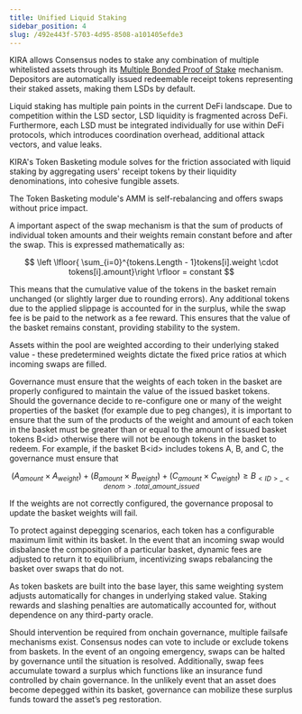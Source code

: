 ```yaml
---
title: Unified Liquid Staking
sidebar_position: 4
slug: /492e443f-5703-4d95-8508-a101405efde3
---
```





KIRA allows Consensus nodes to stake any combination of multiple whitelisted assets through its [Multiple Bonded Proof of Stake](/learn/cf661a9f-09e0-4bc3-8248-bf0e545f0418#38c624fbdc324bd093974d2abb46c689) mechanism. Depositors are automatically issued redeemable receipt tokens representing their staked assets, making them LSDs by default. 


Liquid staking has multiple pain points in the current DeFi landscape. Due to competition within the LSD sector, LSD liquidity is fragmented across DeFi. Furthermore, each LSD must be integrated individually for use within DeFi protocols, which introduces coordination overhead, additional attack vectors, and value leaks.


KIRA's Token Basketing module solves for the friction associated with liquid staking by aggregating users' receipt tokens by their liquidity denominations, into cohesive fungible assets. 


The Token Basketing module's AMM is self-rebalancing and offers swaps without price impact. 


A important aspect of the swap mechanism is that the sum of products of individual token amounts and their weights remain constant before and after the swap. This is expressed mathematically as:


$$
\left \lfloor{ \sum_{i=0}^{tokens.Length - 1}tokens[i].weight \cdot tokens[i].amount}\right \rfloor  = constant
$$


This means that the cumulative value of the tokens in the basket remain unchanged (or slightly larger due to rounding errors). Any additional tokens due to the applied slippage is accounted for in the surplus, while the swap fee is be paid to the network as a fee reward. This ensures that the value of the basket remains constant, providing stability to the system.


Assets within the pool are weighted according to their underlying staked value - these predetermined weights dictate the fixed price ratios at which incoming swaps are filled. 


Governance must ensure that the weights of each token in the basket are properly configured to maintain the value of the issued basket tokens. Should the governance decide to re-configure one or many of the weight properties of the basket (for example due to peg changes), it is important to ensure that the sum of the products of the weight and amount of each token in the basket must be greater than or equal to the amount of issued basket tokens B&lt;id&gt; otherwise there will not be enough tokens in the basket to redeem. For example, if the basket B&lt;id&gt; includes tokens A, B, and C, the governance must ensure that


$$
\left(A_{amount} \times A_{weight}\right) + \left(B_{amount} \times B_{weight}\right) + \left(C_{amount} \times C_{weight}\right) \geq B_{<ID>\_<denom>.total\_amount\_issued}
$$


If the weights are not correctly configured, the governance proposal to update the basket weights will fail.


To protect against depegging scenarios, each token has a configurable maximum limit within its basket. In the event that an incoming swap would disbalance the composition of a particular basket, dynamic fees are adjusted to return it to equilibrium, incentivizing swaps rebalancing the basket over swaps that do not.


As token baskets are built into the base layer, this same weighting system adjusts automatically for changes in underlying staked value. Staking rewards and slashing penalties are automatically accounted for, without dependence on any third-party oracle.


Should intervention be required from onchain governance, multiple failsafe mechanisms exist. Consensus nodes can vote to include or exclude tokens from baskets. In the event of an ongoing emergency, swaps can be halted by governance until the situation is resolved. Additionally, swap fees accumulate toward a surplus which functions like an insurance fund controlled by chain governance. In the unlikely event that an asset does become depegged within its basket, governance can mobilize these surplus funds toward the asset’s peg restoration.

